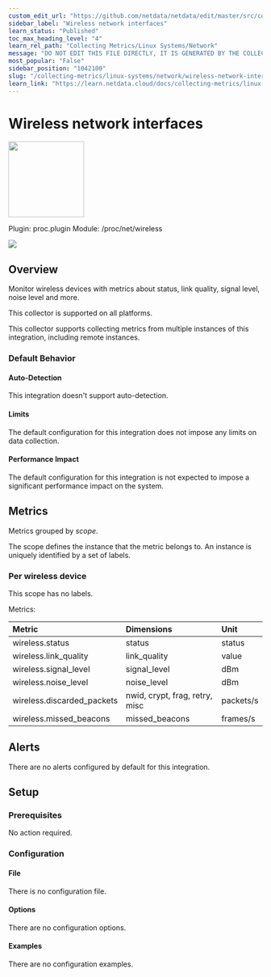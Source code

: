 ```yaml
---
custom_edit_url: "https://github.com/netdata/netdata/edit/master/src/collectors/proc.plugin/metadata.yaml"
sidebar_label: "Wireless network interfaces"
learn_status: "Published"
toc_max_heading_level: "4"
learn_rel_path: "Collecting Metrics/Linux Systems/Network"
message: "DO NOT EDIT THIS FILE DIRECTLY, IT IS GENERATED BY THE COLLECTOR'S metadata.yaml FILE"
most_popular: "False"
sidebar_position: "1042100"
slug: "/collecting-metrics/linux-systems/network/wireless-network-interfaces"
learn_link: "https://learn.netdata.cloud/docs/collecting-metrics/linux-systems/network/wireless-network-interfaces"
---
```



# Wireless network interfaces


<img src="https://netdata.cloud/img/network-wired.svg" width="150"/>


Plugin: proc.plugin
Module: /proc/net/wireless

<img src="https://img.shields.io/badge/maintained%20by-Netdata-%2300ab44" />

## Overview

Monitor wireless devices with metrics about status, link quality, signal level, noise level and more.



This collector is supported on all platforms.

This collector supports collecting metrics from multiple instances of this integration, including remote instances.


### Default Behavior

#### Auto-Detection

This integration doesn't support auto-detection.

#### Limits

The default configuration for this integration does not impose any limits on data collection.

#### Performance Impact

The default configuration for this integration is not expected to impose a significant performance impact on the system.


## Metrics

Metrics grouped by *scope*.

The scope defines the instance that the metric belongs to. An instance is uniquely identified by a set of labels.



### Per wireless device



This scope has no labels.

Metrics:

| Metric | Dimensions | Unit |
|:------|:----------|:----|
| wireless.status | status | status |
| wireless.link_quality | link_quality | value |
| wireless.signal_level | signal_level | dBm |
| wireless.noise_level | noise_level | dBm |
| wireless.discarded_packets | nwid, crypt, frag, retry, misc | packets/s |
| wireless.missed_beacons | missed_beacons | frames/s |



## Alerts

There are no alerts configured by default for this integration.


## Setup

### Prerequisites

No action required.

### Configuration

#### File

There is no configuration file.
#### Options



There are no configuration options.

#### Examples
There are no configuration examples.


